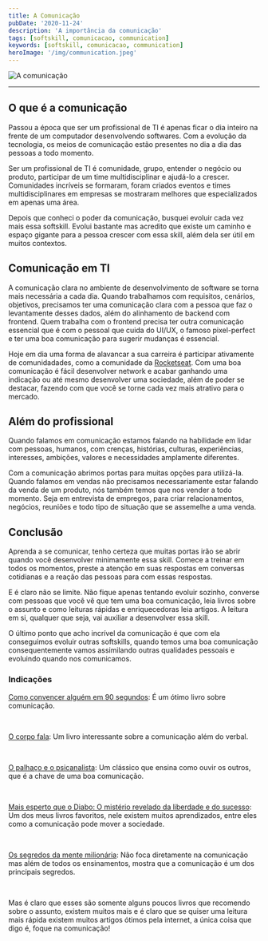 ```yaml
---
title: A Comunicação
pubDate: '2020-11-24'
description: 'A importância da comunicação'
tags: [softskill, comunicacao, communication]
keywords: [softskill, comunicacao, communication]
heroImage: '/img/communication.jpeg'
---
```


<img
  src="/img/communication.jpeg"
  alt="A comunicação"
  class="w-full h-[30rem] object-cover"
/>

---

## O que é a comunicação

Passou a época que ser um profissional de TI é apenas ficar o dia inteiro na
frente de um computador desenvolvendo softwares. Com a evolução da tecnologia,
os meios de comunicação estão presentes no dia a dia das pessoas a todo momento.

Ser um profissional de TI é comunidade, grupo, entender o negócio ou produto,
participar de um time multidisciplinar e ajudá-lo a crescer. Comunidades
incríveis se formaram, foram criados eventos e times multidisciplinares em
empresas se mostraram melhores que especializados em apenas uma área.

Depois que conheci o poder da comunicação, busquei evoluir cada vez mais essa
softskill. Evolui bastante mas acredito que existe um caminho e espaço gigante
para a pessoa crescer com essa skill, além dela ser útil em muitos contextos.

## Comunicação em TI

A comunicação clara no ambiente de desenvolvimento de software se torna mais
necessária a cada dia. Quando trabalhamos com requisitos, cenários, objetivos,
precisamos ter uma comunicação clara com a pessoa que faz o levantamente desses
dados, além do alinhamento de backend com frontend. Quem trabalha com o frontend
precisa ter outra comunicação essencial que é com o pessoal que cuida do UI/UX,
o famoso pixel-perfect e ter uma boa comunicação para sugerir mudanças é
essencial.

Hoje em dia uma forma de alavancar a sua carreira é participar ativamente de
comunidadades, como a comunidade da
[Rocketseat](https://rocketseat.com.br/). Com uma boa comunicação é fácil
desenvolver network e acabar ganhando uma indicação ou até mesmo desenvolver uma
sociedade, além de poder se destacar, fazendo com que você se torne cada vez mais
atrativo para o mercado.

## Além do profissional

Quando falamos em comunicação estamos falando na habilidade em lidar com pessoas,
humanos, com crenças, histórias, culturas, experiências, interesses, ambições,
valores e necessidades amplamente diferentes.

Com a comunicação abrimos portas para muitas opções para utilizá-la. Quando
falamos em vendas não precisamos necessariamente estar falando da venda de um
produto, nós também temos que nos vender a todo momento. Seja em entrevista de
empregos, para criar relacionamentos, negócios, reuniões e todo tipo de situação
que se assemelhe a uma venda.

## Conclusão

Aprenda a se comunicar, tenho certeza que muitas portas irão se abrir quando
você desenvolver minimamente essa skill. Comece a treinar em todos os momentos,
preste a atenção em suas respostas em conversas cotidianas e a reação das
pessoas para com essas respostas.

E é claro não se limite. Não fique apenas tentando evoluir sozinho, converse
com pessoas que você vê que tem uma boa comunicação, leia livros sobre o assunto
e como leituras rápidas e enriquecedoras leia artigos. A leitura em si, qualquer
que seja, vai auxiliar a desenvolver essa skill.

O último ponto que acho incrível da comunicação é que com ela conseguimos
evoluir outras softskills, quando temos uma boa comunicação consequentemente
vamos assimilando outras qualidades pessoais e evoluindo quando nos comunicamos.

### Indicações

[Como convencer alguém em 90 segundos](https://amzn.to/2UK7lqj):
É um ótimo livro sobre comunicação.

<br />

[O corpo fala](https://amzn.to/3fhQmoB):
Um livro interessante sobre a comunicação além do verbal.

<br />

[O palhaço e o psicanalista](https://amzn.to/2IKw7UZ):
Um clássico que ensina como ouvir os outros, que é a chave de uma boa comunicação.

<br />

[Mais esperto que o Diabo: O mistério revelado da liberdade e do sucesso](https://amzn.to/36Uh2bh):
Um dos meus livros favoritos, nele existem muitos aprendizados, entre eles como
a comunicação pode mover a sociedade.

<br />

[Os segredos da mente milionária](https://amzn.to/3pJRVR7):
Não foca diretamente na comunicação mas além de todos os ensinamentos, mostra que
a comunicação é um dos principais segredos.

<br />

Mas é claro que esses são somente alguns poucos livros que recomendo sobre o
assunto, existem muitos mais e é claro que se quiser uma leitura mais rápida
existem muitos artigos ótimos pela internet, a única coisa que digo é, foque na comunicação!
